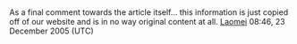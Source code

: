 <article id="3507558" title=Talk:Beijing Foreign Studies University>
	<talkpage id="3507558" title="Talk:Beijing Foreign Studies University">
{{WikiProject Universities|class=C|importance=High}}
{{WPCHINA|class=C|importance=High}}

As a final comment towards the article itself... this information is just copied off of our website and is in no way original content at all. [[User:Laomei|Laomei]] 08:46, 23 December 2005 (UTC)
	</talkpage>
</article>